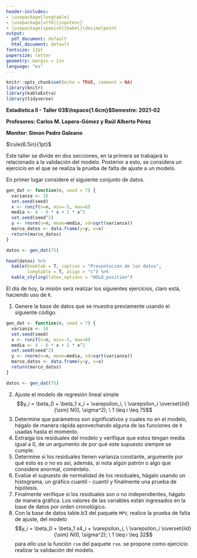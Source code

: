 ```yaml
---
header-includes:
- \usepackage{longtable}
- \usepackage[utf8]{inputenc}
- \usepackage[spanish]{babel}\decimalpoint
output:
  pdf_document: default
  html_document: default
fontsize: 12pt
papersize: letter
geometry: margin = 1in
language: "es"
---
```


```r
knitr::opts_chunk$set(echo = TRUE, comment = NA)
library(knitr)
library(kableExtra)
library(tidyverse)
```

**Estadística II - Taller 03$\hspace{1.6cm}$Semestre: 2021-02**

**Profesores: Carlos M. Lopera-Gómez y Raúl Alberto Pérez**

**Monitor: Simon Pedro Galeano**

$\rule{6.5in}{1pt}$

Este taller se divide en dos secciones, en la primera se trabajará lo relacionado
a la validación del modelo. Posterior a esto, se considera un ejercicio en el que
se realiza la prueba de falta de ajuste a un modelo.

En primer lugar considere el siguiente conjunto de datos.

```r
gen_dat <- function(n, seed = 7) {
  varianza <- 16
  set.seed(seed)
  x <- runif(n=n, min=-5, max=6)
  media <- 4 - 6 * x + 2 * x^2
  set.seed(seed^2)
  y <- rnorm(n=n, mean=media, sd=sqrt(varianza))
  marco_datos <- data.frame(y=y, x=x)
  return(marco_datos)
}

datos <- gen_dat(75)

head(datos) %>% 
  kable(booktab = T, caption = "Presentación de los datos",
        longtable = T, align = "c") %>%
  kable_styling(latex_options = "HOLD_position")
```

El día de hoy, la misión será realizar los siguientes ejercicios, claro está,
haciendo uso de `R`.

1. Genere la base de datos que se muestra previamente usando el siguiente código.

```r
gen_dat <- function(n, seed = 7) {
  varianza <- 16
  set.seed(seed)
  x <- runif(n=n, min=-5, max=6)
  media <- 4 - 6 * x + 2 * x^2
  set.seed(seed^2)
  y <- rnorm(n=n, mean=media, sd=sqrt(varianza))
  marco_datos <- data.frame(y=y, x=x)
  return(marco_datos)
}

datos <- gen_dat(75)
```


2. Ajuste el modelo de regresión lineal simple
$$y_i = \beta_0 + \beta_1 x_i + \varepsilon_i, \ \varepsilon_i \overset{iid}{\sim} N(0, \sigma^2); \ 1 \leq i \leq 75$$
3. Determine que parámetros son significativos y cuales no en el modelo, hágalo de 
manera rápida aprovechando alguna de las funciones de `R` usadas hasta el momento. 
4. Extraiga los residuales del modelo y verifique que estos tengan media igual a 0, de un 
argumento de por qué este supuesto siempre se cumple.
5. Determine si los residuales tienen varianza constante, argumente por qué esto
es o no es así, además, si nota algún patrón o algo que considere anormal, coméntelo.
6. Evalúe el supuesto de normalidad de los residuales, hágalo usando un histograma,
un gráfico cuantil - cuantil y finalmente una prueba de hipótesis.
7. Finalmente verifique si los residuales son o no independientes, hágalo de manera 
gráfica. Los valores de las variables están ingresados en la base de datos por
orden cronológico.
8. Con la base de datos table.b3 del paquete `MPV`, realice la prueba de falta de ajuste,
del modelo $$y_i = \beta_0 + \beta_1 x4_i + \varepsilon_i, \ \varepsilon_i \overset{iid}{\sim} N(0, \sigma^2); \ 1 \leq i \leq 32$$
para ello use la función `rsm` del paquete `rsm`.
\textbf{Nota:} se propone como ejercicio realizar la validación del modelo.